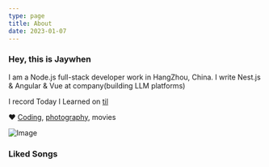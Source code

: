 ```yaml
---
type: page
title: About
date: 2023-01-07
---
```


### Hey, this is Jaywhen

I am a Node.js full-stack developer work in HangZhou, China. I write Nest.js & Angular & Vue at company(building LLM platforms)

I record Today I Learned on [til](https://til.jaywhen.com/)

❤️ [Coding](https://github.com/jaywhen), [photography](https://unsplash.com/@jaywhen), movies

![Image](../public/westlake.jpeg)


### Liked Songs
<Tracks />
